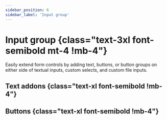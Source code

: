 ```yaml
---
sidebar_position: 6
sidebar_label: 'Input group'
---
```


# Input group {class="text-3xl font-semibold mt-4 !mb-4"}

Easily extend form controls by adding text, buttons, or button groups on either side of textual inputs,
custom selects, and custom file inputs.

## Text addons {class="text-xl font-semibold !mb-4"}

<TextAddons />

## Buttons {class="text-xl font-semibold !mb-4"}

<Buttons />
